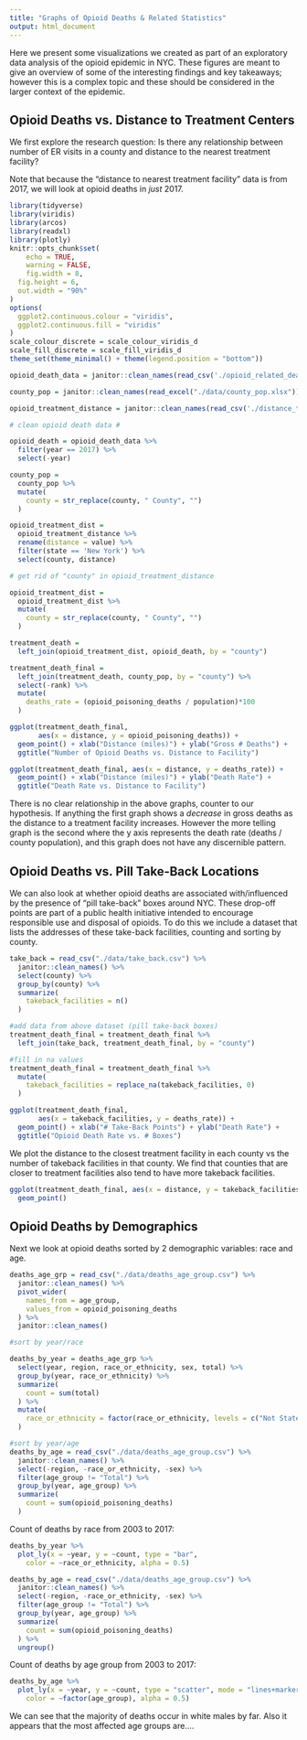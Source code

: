 ```yaml
---
title: "Graphs of Opioid Deaths & Related Statistics"
output: html_document
---
```

  
Here we present some visualizations we created as part of an exploratory data analysis of the opioid epidemic in NYC. These figures are meant to give an overview of some of the interesting findings and key takeaways; however this is a complex topic and these should be considered in the larger context of the epidemic.  
  
## Opioid Deaths vs. Distance to Treatment Centers

We first explore the research question: Is there any relationship between number of ER visits in a county and distance to the nearest treatment facility?  
  
Note that because the "distance to nearest treatment facility" data is from 2017, we will look at opioid deaths in _just_ 2017.

```r
library(tidyverse)
library(viridis)
library(arcos)
library(readxl)
library(plotly)
knitr::opts_chunk$set(
	echo = TRUE,
	warning = FALSE,
	fig.width = 8, 
  fig.height = 6,
  out.width = "90%"
)
options(
  ggplot2.continuous.colour = "viridis",
  ggplot2.continuous.fill = "viridis"
)
scale_colour_discrete = scale_colour_viridis_d
scale_fill_discrete = scale_fill_viridis_d
theme_set(theme_minimal() + theme(legend.position = "bottom"))
```


```r

opioid_death_data = janitor::clean_names(read_csv('./opioid_related_deaths.csv'))

county_pop = janitor::clean_names(read_excel("./data/county_pop.xlsx"))

opioid_treatment_distance = janitor::clean_names(read_csv('./distance_to_treatment.csv'))
```

```r

# clean opioid death data #

opioid_death = opioid_death_data %>% 
  filter(year == 2017) %>% 
  select(-year)

county_pop = 
  county_pop %>% 
  mutate(
    county = str_replace(county, " County", "")
  )

opioid_treatment_dist = 
  opioid_treatment_distance %>% 
  rename(distance = value) %>% 
  filter(state == 'New York') %>%
  select(county, distance)

# get rid of "county" in opioid_treatment_distance

opioid_treatment_dist = 
  opioid_treatment_dist %>% 
  mutate(
    county = str_replace(county, " County", "")
  )

treatment_death = 
  left_join(opioid_treatment_dist, opioid_death, by = "county")

treatment_death_final = 
  left_join(treatment_death, county_pop, by = "county") %>% 
  select(-rank) %>% 
  mutate(
    deaths_rate = (opioid_poisoning_deaths / population)*100
  )
```

```r
ggplot(treatment_death_final, 
       aes(x = distance, y = opioid_poisoning_deaths)) +
  geom_point() + xlab("Distance (miles)") + ylab("Gross # Deaths") +
  ggtitle("Number of Opioid Deaths vs. Distance to Facility")

ggplot(treatment_death_final, aes(x = distance, y = deaths_rate)) +
  geom_point() + xlab("Distance (miles)") + ylab("Death Rate") +
  ggtitle("Death Rate vs. Distance to Facility")
```

There is no clear relationship in the above graphs, counter to our hypothesis. If anything the first graph shows a _decrease_ in gross deaths as the distance to a treatment facility increases. However the more telling graph is the second where the y axis represents the death rate (deaths / county population), and this graph does not have any discernible pattern.  

## Opioid Deaths vs. Pill Take-Back Locations

We can also look at whether opioid deaths are associated with/influenced by the presence of "pill take-back" boxes around NYC. These drop-off points are part of a public health initiative intended to encourage responsible use and disposal of opioids. To do this we include a dataset that lists the addresses of these take-back facilities, counting and sorting by county.

```r

take_back = read_csv("./data/take_back.csv") %>% 
  janitor::clean_names() %>% 
  select(county) %>% 
  group_by(county) %>% 
  summarize(
    takeback_facilities = n()
  )

```

```r
#add data from above dataset (pill take-back boxes)
treatment_death_final = treatment_death_final %>% 
  left_join(take_back, treatment_death_final, by = "county")

#fill in na values
treatment_death_final = treatment_death_final %>% 
  mutate(
    takeback_facilities = replace_na(takeback_facilities, 0)
  )
```

```r
ggplot(treatment_death_final, 
       aes(x = takeback_facilities, y = deaths_rate)) +
  geom_point() + xlab("# Take-Back Points") + ylab("Death Rate") +
  ggtitle("Opioid Death Rate vs. # Boxes")
```

We plot the distance to the closest treatment facility in each county vs the number of takeback facilities in that county. We find that counties that are closer to treatment facilities also tend to have more takeback facilities. 

```r
ggplot(treatment_death_final, aes(x = distance, y = takeback_facilities))+
  geom_point()
```

## Opioid Deaths by Demographics

Next we look at opioid deaths sorted by 2 demographic variables: race and age.

```r
deaths_age_grp = read_csv("./data/deaths_age_group.csv") %>% 
  janitor::clean_names() %>% 
  pivot_wider(
    names_from = age_group,
    values_from = opioid_poisoning_deaths
  ) %>% 
  janitor::clean_names()
```

```r

#sort by year/race

deaths_by_year = deaths_age_grp %>% 
  select(year, region, race_or_ethnicity, sex, total) %>% 
  group_by(year, race_or_ethnicity) %>% 
  summarize(
    count = sum(total)
  ) %>% 
  mutate(
    race_or_ethnicity = factor(race_or_ethnicity, levels = c("Not Stated", "Other Non Hispanic", "Black Non Hispanic", "Hispanic", "White Non Hispanic"))
  )

#sort by year/age
deaths_by_age = read_csv("./data/deaths_age_group.csv") %>% 
  janitor::clean_names() %>% 
  select(-region, -race_or_ethnicity, -sex) %>% 
  filter(age_group != "Total") %>% 
  group_by(year, age_group) %>% 
  summarize(
    count = sum(opioid_poisoning_deaths)
  )
```

Count of deaths by race from 2003 to 2017:

```r
deaths_by_year %>% 
  plot_ly(x = ~year, y = ~count, type = "bar",
    color = ~race_or_ethnicity, alpha = 0.5)
```

```r
deaths_by_age = read_csv("./data/deaths_age_group.csv") %>% 
  janitor::clean_names() %>% 
  select(-region, -race_or_ethnicity, -sex) %>% 
  filter(age_group != "Total") %>% 
  group_by(year, age_group) %>% 
  summarize(
    count = sum(opioid_poisoning_deaths)
  ) %>% 
  ungroup()
```

Count of deaths by age group from 2003 to 2017:

```r
deaths_by_age %>% 
  plot_ly(x = ~year, y = ~count, type = "scatter", mode = "lines+markers",
    color = ~factor(age_group), alpha = 0.5)
```

We can see that the majority of deaths occur in white males by far. Also it appears that the most affected age groups are....  
 
